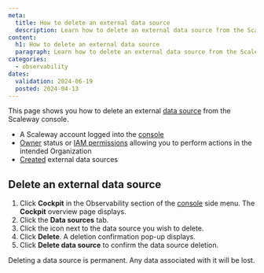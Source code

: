 ```yaml
---
meta:
  title: How to delete an external data source
  description: Learn how to delete an external data source from the Scaleway console. Follow the steps to navigate to the data sources tab, select the data source, and confirm its deletion.
content:
  h1: How to delete an external data source
  paragraph: Learn how to delete an external data source from the Scaleway console. Follow the steps to navigate to the data sources tab, select the data source, and confirm its deletion.
categories:
  - observability
dates:
  validation: 2024-06-19
  posted: 2024-04-13
---
```


This page shows you how to delete an external [data source](/observability/cockpit/concepts/#data-sources) from the Scaleway console.

<Macro id="requirements" />

  - A Scaleway account logged into the [console](https://console.scaleway.com/)
  - [Owner](/identity-and-access-management/iam/concepts/#owner) status or [IAM permissions](/identity-and-access-management/iam/concepts/#permission) allowing you to perform actions in the intended Organization
  - [Created](/observability/cockpit/how-to/create-external-data-sources/) external data sources

## Delete an external data source

1. Click **Cockpit** in the Observability section of the [console](https://console.scaleway.com/) side menu. The **Cockpit** overview page displays.
2. Click the **Data sources** tab.
3. Click the <Icon name="more" /> icon next to the data source you wish to delete.
4. Click **Delete**. A deletion confirmation pop-up displays.
5. Click **Delete data source** to confirm the data source deletion.

<Message type="important">
  Deleting a data source is permanent. Any data associated with it will be lost.
</Message>

